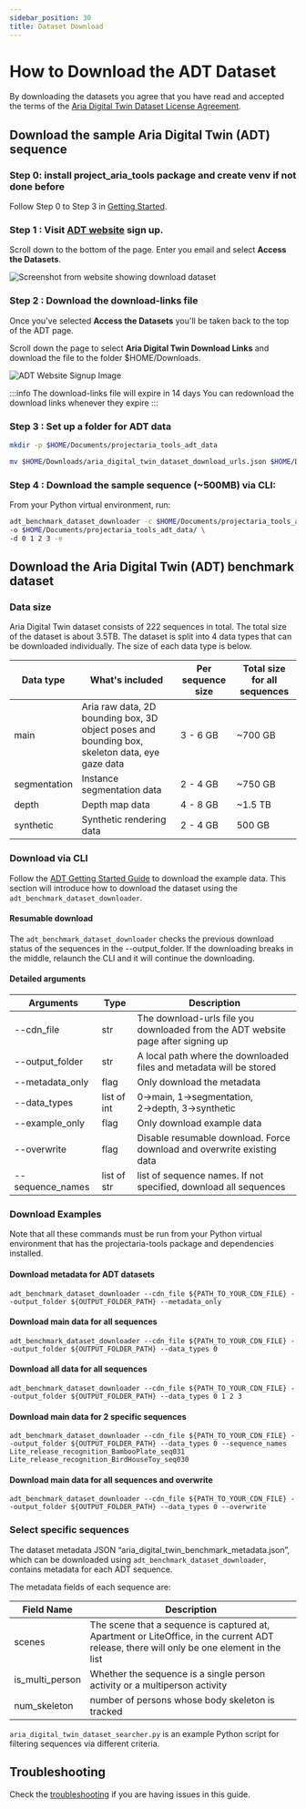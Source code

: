 ```yaml
---
sidebar_position: 30
title: Dataset Download
---
```

# How to Download the ADT Dataset
By downloading the datasets you agree that you have read and accepted the terms of the [Aria Digital Twin Dataset License Agreement](https://www.projectaria.com/datasets/adt/license/).

## Download the sample Aria Digital Twin (ADT) sequence

### Step 0: install project_aria_tools package and create venv if not done before

Follow Step 0 to Step 3 in [Getting Started](/docs/open_datasets/aria_digital_twin_dataset/getting_started).

### Step 1 : Visit [ADT website](https://www.projectaria.com/datasets/adt/) sign up.

Scroll down to the bottom of the page. Enter you email and select **Access the Datasets**.

![Screenshot from website showing download dataset](/img/open_datasets/aria_digital_twin_dataset/download_page.png)

### Step 2 : Download the download-links file
Once you've selected **Access the Datasets** you'll be taken back to the top of the ADT page.

Scroll down the page to select **Aria Digital Twin Download Links** and download the file to the folder $HOME/Downloads.


<div style={{textAlign: 'center'}}>

![ADT Website Signup Image](/img/open_datasets/aria_digital_twin_dataset/download_button.png)

</div>

:::info The download-links file will expire in 14 days
You can redownload the download links whenever they expire
:::

### Step 3 : Set up a folder for ADT data

```bash
mkdir -p $HOME/Documents/projectaria_tools_adt_data

mv $HOME/Downloads/aria_digital_twin_dataset_download_urls.json $HOME/Documents/projectaria_tools_adt_data/
```

### Step 4 : Download the sample sequence (~500MB) via CLI:

From your Python virtual environment, run:

```bash
adt_benchmark_dataset_downloader -c $HOME/Documents/projectaria_tools_adt_data/aria_digital_twin_dataset_download_urls.json \
-o $HOME/Documents/projectaria_tools_adt_data/ \
-d 0 1 2 3 -e
```

## Download the Aria Digital Twin (ADT) benchmark dataset
### Data size

Aria Digital Twin dataset consists of 222 sequences in total. The total size of the dataset is about 3.5TB. The dataset is split into 4 data types that can be downloaded individually. The size of each data type is below.

| **Data type** | What's included | Per sequence size | Total size for all sequences |
| --- | --- | --- | --- |
| main | Aria raw data, 2D bounding box, 3D object poses and bounding box, skeleton data, eye gaze data | 3 - 6 GB | ~700 GB |
| segmentation | Instance segmentation data | 2 - 4 GB | ~750 GB |
| depth | Depth map data | 4 - 8 GB | ~1.5 TB |
| synthetic | Synthetic rendering data | 2 - 4 GB | 500 GB |

### Download via CLI

Follow the [ADT Getting Started Guide](/docs/open_datasets/aria_digital_twin_dataset/getting_started) to download the example data. This section will introduce how to download the dataset using the `adt_benchmark_dataset_downloader`.

#### Resumable download

The `adt_benchmark_dataset_downloader` checks the previous download status of the sequences in the --output_folder. If the downloading breaks in the middle, relaunch the CLI and it will continue the downloading.

#### Detailed arguments

| **Arguments** | Type | Description |
| --- | --- | --- |
| --cdn_file | str | The download-urls file you downloaded from the ADT website page after signing up |
| --output_folder | str | A local path where the downloaded files and metadata will be stored |
| --metadata_only | flag | Only download the metadata |
| --data_types | list of int | 0→main, 1→segmentation, 2→depth, 3→synthetic |
| --example_only | flag | Only download example data |
| --overwrite | flag | Disable resumable download. Force download and overwrite existing data |
| --sequence_names | list of str | list of sequence names. If not specified, download all sequences |

### Download Examples

Note that all these commands must be run from your Python virtual environment that has the projectaria-tools package and dependencies installed.

#### Download metadata for ADT datasets

```
adt_benchmark_dataset_downloader --cdn_file ${PATH_TO_YOUR_CDN_FILE} --output_folder ${OUTPUT_FOLDER_PATH} --metadata_only
```

#### Download main data for all sequences

```
adt_benchmark_dataset_downloader --cdn_file ${PATH_TO_YOUR_CDN_FILE} --output_folder ${OUTPUT_FOLDER_PATH} --data_types 0
```

#### Download all data for all sequences

```
adt_benchmark_dataset_downloader --cdn_file ${PATH_TO_YOUR_CDN_FILE} --output_folder ${OUTPUT_FOLDER_PATH} --data_types 0 1 2 3
```

#### Download main data for 2 specific sequences

```
adt_benchmark_dataset_downloader --cdn_file ${PATH_TO_YOUR_CDN_FILE} --output_folder ${OUTPUT_FOLDER_PATH} --data_types 0 --sequence_names Lite_release_recognition_BambooPlate_seq031 Lite_release_recognition_BirdHouseToy_seq030
```

#### Download main data for all sequences and overwrite

```
adt_benchmark_dataset_downloader --cdn_file ${PATH_TO_YOUR_CDN_FILE} --output_folder ${OUTPUT_FOLDER_PATH} --data_types 0 --overwrite
```

### Select specific sequences

The dataset metadata JSON “aria_digital_twin_benchmark_metadata.json”, which can be downloaded using `adt_benchmark_dataset_downloader`, contains metadata for each ADT sequence.

The metadata fields of each sequence are:

| **Field Name** | Description |
| --- | --- |
| scenes | The scene that a sequence is captured at, Apartment or LiteOffice, in the current ADT release, there will only be one element in the list |
| is_multi_person | Whether the sequence is a single person activity or a multiperson activity |
| num_skeleton | number of persons whose body skeleton is tracked |

`aria_digital_twin_dataset_searcher.py` is an example Python script for filtering sequences via different criteria.

## Troubleshooting

Check the [troubleshooting](/docs/data_utilities/installation/troubleshooting) if you are having issues in this guide.
